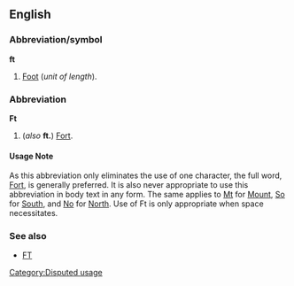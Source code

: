 ==English==
===Abbreviation/symbol===
'''ft'''

#[[Foot]] (''unit of length'').

===Abbreviation===
'''Ft'''

#(''also'' '''ft.''') [[Fort]].

====Usage Note====
As this abbreviation only eliminates the use of one character, the full word, [[Fort]], is generally preferred.  It is also never appropriate to use this abbreviation in body text in any form.  The same applies to [[Mt]] for [[Mount]], [[So]] for [[South]], and [[No]] for [[North]].  Use of Ft is only appropriate when space necessitates.

[[Category:Disputed usage]]

===See also===
*[[FT]]